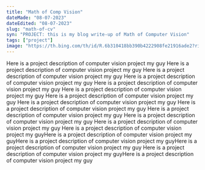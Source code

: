 ```yaml
---
title: "Math of Comp Vision"
dateMade: "08-07-2023"
dateEdited: "08-07-2023"
slug: "math-of-cv"
syn: "PROJECT: this is my blog write-up of Math of Computer Vision"
tags: ["project"]
image: "https://th.bing.com/th/id/R.6b310418bb390b4222908fe21916ade2?rik=VXZop802Rdgeuw&riu=http%3a%2f%2fgetwallpapers.com%2fwallpaper%2ffull%2f6%2fd%2f8%2f1464127-beautiful-zion-national-park-hd-wallpaper-2560x1440-for-ipad.jpg&ehk=TvQ4t9hMY5Nz4H1%2fS8uq456%2fyYzQdjvSggMJZSc4Wc8%3d&risl=&pid=ImgRaw&r=0"
---
```


Here is a project description of computer vision project my guy
Here is a project description of computer vision project my guy
Here is a project description of computer vision project my guy
Here is a project description of computer vision project my guy
Here is a project description of computer vision project my guy
Here is a project description of computer vision project my guy
Here is a project description of computer vision project my guy
Here is a project description of computer vision project my guy
Here is a project description of computer vision project my guy
Here is a project description of computer vision project my guy
Here is a project description of computer vision project my guy
Here is a project description of computer vision project my guy
Here is a project description of computer vision project my guyHere is a project description of computer vision project my guyHere is a project description of computer vision project my guyHere is a project description of computer vision project my guy
Here is a project description of computer vision project my guyHere is a project description of computer vision project my guy